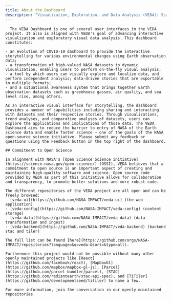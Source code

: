 ```yaml
---
title: About the Dashboard
description: "Visualization, Exploration, and Data Analysis (VEDA): Scalable and Interactive System for Science Data."
---
```


<Block>
  <Prose>

      The VEDA Dashboard is one of several user interfaces in the VEDA project. It also is aligned with VEDA's goal of advancing interactive visualization and exploratory visual data analysis. This dashboard constitutes:

    - an evolution of COVID-19 dashboard to provide the interactive storytelling for various environmental changes using Earth observation data;
    - a transformation of high-valued NASA datasets to dynamic visualization, enabling users to perform on-the-fly visual analysis;
    - a tool by which users can visually explore and localize data, and perform independent analysis; data-driven stories that are exportable in multiple formats;
    - and a situational awareness system that brings together Earth observation datasets such as greenhouse gasses, air quality, and sea level rise, among others.

    As an interactive visual interface for storytelling, the dashboard provides a number of capabilities including sharing and interacting with datasets and their respective stories. Through visualizations, trend analyses, and comparative analyses of datasets, users can explore the applications and implications of those data. The VEDA Dashboard aims to reduce the barrier to entry of NASA of the Earth science data and enable faster science – one of the goals of the NASA open-source science initiative. Please submit any feedback or questions using the Feedback button in the top right of the dashboard.

    ## Commitment to Open Science

    In alignment with NASA's [Open Science Science initiative](https://science.nasa.gov/open-science/) (OSSI), VEDA believes that a commitment to open source is an important aspect of creating and maintaining high-quality software and science. Open source code provided by VEDA as part of this initiative allows for collaboration and transparency, to promote better solutions and more robust code.

    The different repositories of the VEDA project are all open and can be freely browsed:
    - [veda-ui](https://github.com/NASA-IMPACT/veda-ui) (the web application)
    - [veda-config](https://github.com/NASA-IMPACT/veda-config) (content storage)
    - [veda-data](https://github.com/NASA-IMPACT/veda-data) (data transformation and ingest)
    - [veda-backend](https://github.com/NASA-IMPACT/veda-backend) (backend stac and tiler)
    
    The full list can be found [here](https://github.com/orgs/NASA-IMPACT/repositories?language=&q=veda-&sort=&type=all).
    
    Furthermore this project would not be possible without many other openly maintained projects like [React](https://github.com/facebook/react), [MapboxGl](https://github.com/mapbox/mapbox-gl-js), [Parcel](https://github.com/parcel-bundler/parcel), [STAC](https://github.com/radiantearth/stac-api-spec), and [TiTiler](https://github.com/developmentseed/titiler) to name a few.

    For more information, join the conversation in our openly maintained repositories.

  </Prose>
</Block>
